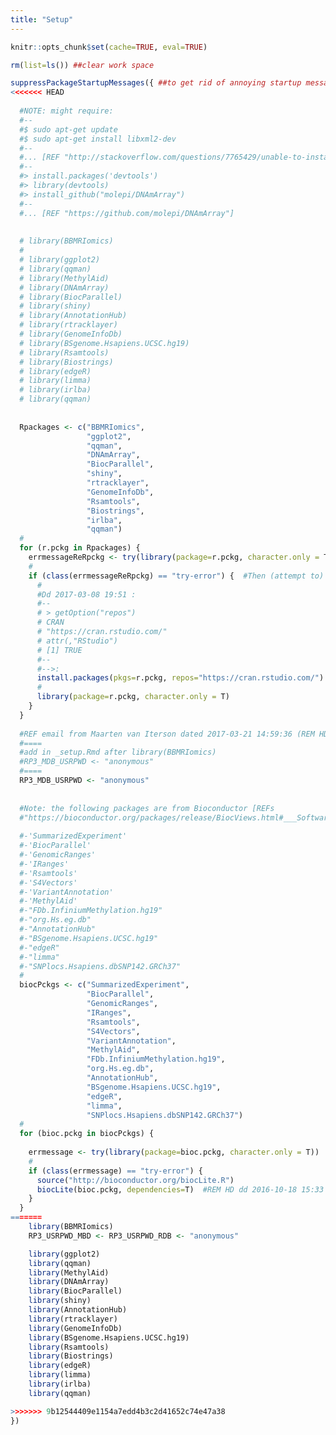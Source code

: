 ```yaml
---
title: "Setup"
---
```


```r
knitr::opts_chunk$set(cache=TRUE, eval=TRUE)

rm(list=ls()) ##clear work space

suppressPackageStartupMessages({ ##to get rid of annoying startup messages (like ours ;)!)
<<<<<<< HEAD
  
  #NOTE: might require:
  #--
  #$ sudo apt-get update
  #$ sudo apt-get install libxml2-dev
  #--
  #... [REF "http://stackoverflow.com/questions/7765429/unable-to-install-r-package-in-ubuntu-11-04"], and:
  #--
  #> install.packages('devtools')
  #> library(devtools)
  #> install_github("molepi/DNAmArray")
  #--
  #... [REF "https://github.com/molepi/DNAmArray"]
  
  
  # library(BBMRIomics)
  # 
  # library(ggplot2)
  # library(qqman)
  # library(MethylAid)
  # library(DNAmArray)
  # library(BiocParallel)
  # library(shiny)
  # library(AnnotationHub)
  # library(rtracklayer)
  # library(GenomeInfoDb)
  # library(BSgenome.Hsapiens.UCSC.hg19)
  # library(Rsamtools)
  # library(Biostrings)
  # library(edgeR)
  # library(limma)
  # library(irlba)
  # library(qqman)
  
  
  Rpackages <- c("BBMRIomics",
                 "ggplot2",
                 "qqman",
                 "DNAmArray",
                 "BiocParallel",
                 "shiny",
                 "rtracklayer",
                 "GenomeInfoDb",
                 "Rsamtools",
                 "Biostrings",
                 "irlba",
                 "qqman")
  #
  for (r.pckg in Rpackages) {  
    errmessageReRpckg <- try(library(package=r.pckg, character.only = T))
    #
    if (class(errmessageReRpckg) == "try-error") {  #Then (attempt to) install current 'r.pckg' after all
      #
      #Dd 2017-03-08 19:51 :
      #--
      # > getOption("repos")
      # CRAN 
      # "https://cran.rstudio.com/" 
      # attr(,"RStudio")
      # [1] TRUE    
      #--
      #-->:
      install.packages(pkgs=r.pckg, repos="https://cran.rstudio.com/")  #... though "repos='https://cran.rstudio.com/src/contrib'" *might* be preferred??? ('still' HD dd 2017-03-08 19:56)
      #
      library(package=r.pckg, character.only = T)
    }
  }
  
  #REF email from Maarten van Iterson dated 2017-03-21 14:59:36 (REM HD dd 2017-03-21 16:16 : This is for the purpose of running "$ make render" from the Ubuntu command prompt in "/virdir/Scratch/~" on 'the BIOS VM' [REF "http://bios-vm.bbmrirp3-lumc.surf-hosted.nl/BBMRIomics/contribute.html"]):
  #====
  #add in _setup.Rmd after library(BBMRIomics)
  #RP3_MDB_USRPWD <- "anonymous"
  #====
  RP3_MDB_USRPWD <- "anonymous"
  
  
  #Note: the following packages are from Bioconductor [REFs
  #"https://bioconductor.org/packages/release/BiocViews.html#___Software" and "https://bioconductor.org/packages/release/BiocViews.html#___AnnotationData"]:
  
  #-'SummarizedExperiment'
  #-'BiocParallel'
  #-'GenomicRanges'
  #-'IRanges'
  #-'Rsamtools'
  #-'S4Vectors'
  #-'VariantAnnotation'
  #-'MethylAid'
  #-"FDb.InfiniumMethylation.hg19"
  #-"org.Hs.eg.db"
  #-"AnnotationHub"
  #-"BSgenome.Hsapiens.UCSC.hg19"
  #-"edgeR"
  #-"limma"
  #-"SNPlocs.Hsapiens.dbSNP142.GRCh37"
  #
  biocPckgs <- c("SummarizedExperiment",
                 "BiocParallel",
                 "GenomicRanges",
                 "IRanges",
                 "Rsamtools",
                 "S4Vectors",
                 "VariantAnnotation",
                 "MethylAid",
                 "FDb.InfiniumMethylation.hg19",
                 "org.Hs.eg.db",
                 "AnnotationHub",
                 "BSgenome.Hsapiens.UCSC.hg19",
                 "edgeR",
                 "limma",
                 "SNPlocs.Hsapiens.dbSNP142.GRCh37")
  #
  for (bioc.pckg in biocPckgs) {
    
    errmessage <- try(library(package=bioc.pckg, character.only = T))
    #
    if (class(errmessage) == "try-error") {
      source("http://bioconductor.org/biocLite.R")
      biocLite(bioc.pckg, dependencies=T)  #REM HD dd 2016-10-18 15:33 : specification of "dependencies=T" appears to resolve otherwise occurring error when 'S4Vectors' package is not installed.
    }
  }
=======
    library(BBMRIomics)
    RP3_USRPWD_MBD <- RP3_USRPWD_RDB <- "anonymous" 

    library(ggplot2)
    library(qqman)
    library(MethylAid)
    library(DNAmArray)
    library(BiocParallel)
    library(shiny)
    library(AnnotationHub)
    library(rtracklayer)
    library(GenomeInfoDb)
    library(BSgenome.Hsapiens.UCSC.hg19)
    library(Rsamtools)
    library(Biostrings)
    library(edgeR)
    library(limma)
    library(irlba)
    library(qqman)

>>>>>>> 9b12544409e1154a7edd4b3c2d41652c74e47a38
})

```


<!-- #END OF FILE. -->
